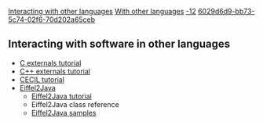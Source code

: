 [[Property:title|Interacting with other languages]]
[[Property:link_title|With other languages]]
[[Property:weight|-12]]
[[Property:uuid|6029d6d9-bb73-5c74-02f6-70d202a65ceb]]
== Interacting with software in other languages  ==

* [[C externals|C externals tutorial]]
* [[C++ Externals|C++ externals tutorial]]
* [[CECIL|CECIL tutorial]]
* [[Eiffel2Java|Eiffel2Java]]
** [[Eiffel to Java Interface|Eiffel2Java tutorial]]
** Eiffel2Java class reference
** [[Eiffel2Java Sample|Eiffel2Java samples]]

{{note|Put a reference to .NET and COM, as well as to external features syntax -Kwaxer 9/16/08 7:47 PM }}

